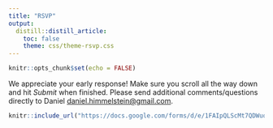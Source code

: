 ```yaml
---
title: "RSVP"
output: 
  distill::distill_article:
    toc: false
    theme: css/theme-rsvp.css
---
```


```r
knitr::opts_chunk$set(echo = FALSE)
```

We appreciate your early response! Make sure you scroll all the way down and hit _Submit_ when finished.
Please send additional comments/questions directly to Daniel <daniel.himmelstein@gmail.com>.


```r
knitr::include_url("https://docs.google.com/forms/d/e/1FAIpQLScMt7QDWuqGIsuY8yO69GDuTmkR2K1lNHW1WBlsXbgDQ19ezw/viewform?usp=sf_link", height = "1500px")
```

